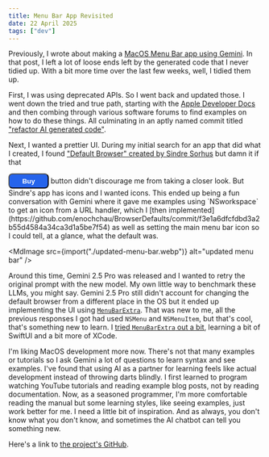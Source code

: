 ```yaml
---
title: Menu Bar App Revisited
date: 22 April 2025
tags: ["dev"]
---
```



Previously, I wrote about making a [MacOS Menu Bar app using Gemini](/blog/2025/hey-gemini-write-me-a-menu-bar-app).
In that post, I left a lot of loose ends left by the generated code that I never tidied up.
With a bit more time over the last few weeks, well, I tidied them up.

First, I was using deprecated APIs. So I went back and updated those.
I went down the tried and true path, starting with the [Apple Developer Docs](<https://developer.apple.com/documentation/appkit/nsworkspace/setdefaultapplication(at:toopenfileat:completion:)>)
and then combing through various software forums to find examples on how to do
these things.
All culminating in an aptly named commit titled ["refactor AI generated code"](https://github.com/enochchau/BrowserDefaults/commit/6f03308e5ce53d2d322035f616bd8054005cc319).

Next, I wanted a prettier UI. During my initial search for an app that did
what I created, I found ["Default Browser" created by Sindre Sorhus](https://sindresorhus.com/default-browser)
but damn it if that

<button style="width:80px;height:30px;background:#2563eb;color:white;border-radius:8px;font-weight:bold;">
  Buy
</button>
button didn't discourage me from taking a closer look. But Sindre's app has
icons and I wanted icons. This ended up being a fun conversation with Gemini
where it gave me examples using `NSworkspace` to get an icon from a URL handler,
which I [then
implemented](https://github.com/enochchau/BrowserDefaults/commit/f3e1a6dfcfdbd3a2b55d4584a34ca3d1a5be7f54)
as well as setting the main menu bar icon so I could tell, at a glance, what the
default was.

<MdImage src={import("./updated-menu-bar.webp")} alt="updated menu bar" />

Around this time, Gemini 2.5 Pro was released and I wanted to retry the original prompt
with the new model. My own little way to benchmark these LLMs, you might say.
Gemini 2.5 Pro still didn't account for changing the default browser from a different place in the OS
but it ended up implementing the UI using [`MenuBarExtra`](https://developer.apple.com/documentation/swiftui/menubarextra).
That was new to me, all the previous responses I got had used `NSMenu` and `NSMenuItem`,
but that's cool, that's something new to learn.
I [tried `MenuBarExtra` out a bit](https://github.com/enochchau/BrowserDefaults/commit/b2438c7f390b5952578a8bd2dc612c8bc1e63a97), learning a bit of SwiftUI and a bit more of XCode.

I'm liking MacOS development more now.
There's not that many examples or tutorials so I ask Gemini a lot of questions to learn syntax and see examples.
I've found that using AI as a partner for learning feels like actual development instead
of throwing darts blindly.
I first learned to program watching YouTube tutorials and reading example blog posts,
not by reading documentation.
Now, as a seasoned programmer, I'm more comfortable reading the manual but some learning styles,
like seeing examples, just work better for me.
I need a little bit of inspiration.
And as always, you don't know what you don't know, and sometimes the AI chatbot
can tell you something new.

Here's a link to [the project's GitHub](https://github.com/enochchau/BrowserDefaults).
